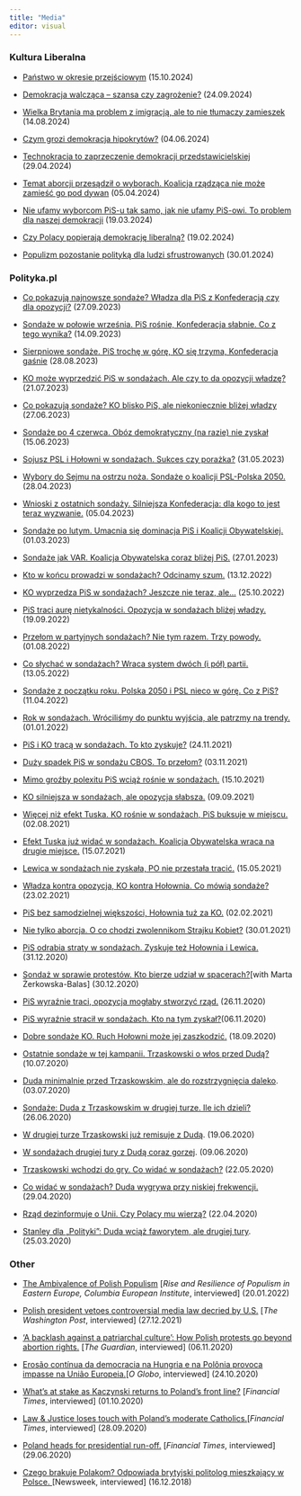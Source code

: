```yaml
---
title: "Media"
editor: visual
---
```


### Kultura Liberalna

-   [Państwo w okresie przejściowym](https://kulturaliberalna.pl/2024/10/15/panstwo-w-okresie-przejsciowym/) (15.10.2024)

-   [Demokracja walcząca -- szansa czy zagrożenie?](https://kulturaliberalna.pl/2024/08/14/stanley-wielka-brytania-ma-problem-z-imigracja-ale-to-nie-tlumaczy-zamieszek/) (24.09.2024)

-   [Wielka Brytania ma problem z imigracją, ale to nie tłumaczy zamieszek](https://kulturaliberalna.pl/2024/08/14/stanley-wielka-brytania-ma-problem-z-imigracja-ale-to-nie-tlumaczy-zamieszek/) (14.08.2024)

-   [Czym grozi demokracja hipokrytów?](https://kulturaliberalna.pl/2024/06/04/czym-grozi-demokracja-hipokrytow/) (04.06.2024)

-   [Technokracja to zaprzeczenie demokracji przedstawicielskiej](https://kulturaliberalna.pl/2024/04/29/stanley-technokracja-to-zaprzeczenie-demokracji-przedstawicielskiej/) (29.04.2024)

-   [Temat aborcji przesądził o wyborach. Koalicja rządząca nie może zamieść go pod dywan](https://kulturaliberalna.pl/2024/04/05/stanley-temat-aborcji-przesadzil-o-wyborach-koalicja-rzadzaca-nie-moze-zamiesc-go-pod-dywan/) (05.04.2024)

-   [Nie ufamy wyborcom PiS-u tak samo, jak nie ufamy PiS-owi. To problem dla naszej demokracji](https://kulturaliberalna.pl/2024/03/19/nie-ufamy-wyborcom-pis-u-tak-samo-jak-nie-ufamy-pis-owi-to-problem-dla-naszej-demokracji/) (19.03.2024)

-   [Czy Polacy popierają demokrację liberalną?](https://kulturaliberalna.pl/2024/02/19/stanley-czy-polacy-popieraja-demokracje-liberalna/) (19.02.2024)

-   [Populizm pozostanie polityką dla ludzi sfrustrowanych](https://kulturaliberalna.pl/2024/01/30/populizm-pozostanie-polityka-dla-ludzi-sfrustrowanych/) (30.01.2024)

### Polityka.pl

-   [Co pokazują najnowsze sondaże? Władza dla PiS z Konfederacją czy dla opozycji?](https://www.polityka.pl/tygodnikpolityka/kraj/2229078,1,co-pokazuja-najnowsze-sondaze-wladza-dla-pis-z-konfederacja-czy-dla-opozycji.read) (27.09.2023)

-   [Sondaże w połowie września. PiS rośnie, Konfederacja słabnie. Co z tego wynika?](https://www.polityka.pl/tygodnikpolityka/kraj/2227338,1,sondaze-w-polowie-wrzesnia-pis-rosnie-konfederacja-slabnie-co-z-tego-wynika.read) (14.09.2023)

-   [Sierpniowe sondaże. PiS trochę w górę, KO się trzyma, Konfederacja gaśnie](https://www.polityka.pl/tygodnikpolityka/kraj/2225160,1,sierpniowe-sondaze-pis-troche-w-gore-ko-sie-trzyma-konfederacja-gasnie.read) (28.08.2023)

-   [KO może wyprzedzić PiS w sondażach. Ale czy to da opozycji władzę?](https://www.polityka.pl/tygodnikpolityka/kraj/2220810,1,ko-moze-wyprzedzic-pis-w-sondazach-ale-czy-to-da-opozycji-wladze.read) (21.07.2023)

-   [Co pokazują sondaże? KO blisko PiS, ale niekoniecznie bliżej władzy](https://www.polityka.pl/tygodnikpolityka/kraj/2217564,1,co-pokazuja-sondaze-ko-blisko-pis-ale-niekoniecznie-blizej-wladzy.read) (27.06.2023)

-   [Sondaże po 4 czerwca. Obóz demokratyczny (na razie) nie zyskał](https://www.polityka.pl/tygodnikpolityka/kraj/2216098,1,sondaze-po-4-czerwca-oboz-demokratyczny-na-razie-nie-zyskal.read) (15.06.2023)

-   [Sojusz PSL i Hołowni w sondażach. Sukces czy porażka?](https://www.polityka.pl/tygodnikpolityka/kraj/2214326,1,sojusz-psl-i-holowni-w-sondazach-sukces-czy-porazka.read) (31.05.2023)

-   [Wybory do Sejmu na ostrzu noża. Sondaże o koalicji PSL-Polska 2050.](https://www.polityka.pl/tygodnikpolityka/kraj/2210842,1,wybory-do-sejmu-na-ostrzu-noza-sondaze-o-koalicji-psl-polska-2050.read) (28.04.2023)

-   [Wnioski z ostatnich sondaży. Silniejsza Konfederacja: dla kogo to jest teraz wyzwanie.](https://www.polityka.pl/tygodnikpolityka/kraj/2208024,1,wnioski-z-ostatnich-sondazy-silniejsza-konfederacja-dla-kogo-to-jest-teraz-wyzwanie.read) (05.04.2023)

-   [Sondaże po lutym. Umacnia się dominacja PiS i Koalicji Obywatelskiej.](https://www.polityka.pl/tygodnikpolityka/kraj/2203626,1,sondaze-po-lutym-umacnia-sie-dominacja-pis-i-koalicji-obywatelskiej.read) (01.03.2023)

-   [Sondaże jak VAR. Koalicja Obywatelska coraz bliżej PiS.](https://www.polityka.pl/tygodnikpolityka/kraj/2199500,1,sondaze-jak-var-koalicja-obywatelska-coraz-blizej-pis.read) (27.01.2023)

-   [Kto w końcu prowadzi w sondażach? Odcinamy szum.](https://www.polityka.pl/tygodnikpolityka/kraj/2193686,1,kto-w-koncu-prowadzi-w-sondazach-odcinamy-szum.read) (13.12.2022)

-   [KO wyprzedza PiS w sondażach? Jeszcze nie teraz, ale…](https://www.polityka.pl/tygodnikpolityka/kraj/2186994,1,ko-wyprzedza-pis-w-sondazach-jeszcze-nie-teraz-ale.read) (25.10.2022)

-   [PiS traci aurę nietykalności. Opozycja w sondażach bliżej władzy.](https://www.polityka.pl/tygodnikpolityka/kraj/2182024,1,pis-traci-aure-nietykalnosci-opozycja-w-sondazach-blizej-wladzy.read) (19.09.2022)

-   [Przełom w partyjnych sondażach? Nie tym razem. Trzy powody.](https://www.polityka.pl/tygodnikpolityka/kraj/2175811,1,przelom-w-partyjnych-sondazach-nie-tym-razem-trzy-powody.read?src=mt) (01.08.2022)

-   [Co słychać w sondażach? Wraca system dwóch (i pół) partii.](https://www.polityka.pl/tygodnikpolityka/kraj/2165629,1,co-slychac-w-sondazach-wraca-system-dwoch-i-pol-partii.read) (13.05.2022)

-   [Sondaże z początku roku. Polska 2050 i PSL nieco w górę. Co z PiS?](https://www.polityka.pl/tygodnikpolityka/kraj/2151110,1,sondaze-z-poczatku-roku-polska-2050-i-psl-nieco-w-gore-co-z-pis.read) (11.04.2022)

-   [Rok w sondażach. Wróciliśmy do punktu wyjścia, ale patrzmy na trendy.](https://www.polityka.pl/tygodnikpolityka/kraj/2149542,1,rok-w-sondazach-wrocilismy-do-punktu-wyjscia-ale-patrzmy-na-trendy.read) (01.01.2022)

-   [PiS i KO tracą w sondażach. To kto zyskuje?](https://www.polityka.pl/tygodnikpolityka/kraj/2144644,1,pis-i-ko-traca-w-sondazach-to-kto-zyskuje.read) (24.11.2021)

-   [Duży spadek PiS w sondażu CBOS. To przełom?](https://www.polityka.pl/tygodnikpolityka/kraj/2141692,1,duzy-spadek-pis-w-sondazu-cbos-to-przelom.read) (03.11.2021)

-   [Mimo groźby polexitu PiS wciąż rośnie w sondażach.](https://www.polityka.pl/tygodnikpolityka/kraj/2139238,1,mimo-grozby-polexitu-pis-wciaz-rosnie-w-sondazach.read) (15.10.2021)

-   [KO silniejsza w sondażach, ale opozycja słabsza.](https://www.polityka.pl/tygodnikpolityka/kraj/2134122,1,ko-silniejsza-w-sondazach-ale-opozycja-slabsza.read) (09.09.2021)

-   [Więcej niż efekt Tuska. KO rośnie w sondażach, PiS buksuje w miejscu.](https://www.polityka.pl/tygodnikpolityka/kraj/2128493,1,wiecej-niz-efekt-tuska-ko-rosnie-w-sondazach-pis-buksuje-w-miejscu.read) (02.08.2021)

-   [Efekt Tuska już widać w sondażach. Koalicja Obywatelska wraca na drugie miejsce.](https://www.polityka.pl/tygodnikpolityka/kraj/2126089,1,efekt-tuska-juz-widac-w-sondazach-koalicja-obywatelska-wraca-na-drugie-miejsce.read) (15.07.2021)

-   [Lewica w sondażach nie zyskała, PO nie przestała tracić.](https://www.polityka.pl/tygodnikpolityka/kraj/2118683,1,lewica-w-sondazach-nie-zyskala-po-nie-przestala-tracic.read?src=mt) (15.05.2021)

-   [Władza kontra opozycja, KO kontra Hołownia. Co mówią sondaże?](https://www.polityka.pl/tygodnikpolityka/kraj/2106033,1,wladza-kontra-opozycja-ko-kontra-holownia-co-mowia-sondaze.read) (23.02.2021)

-   [PiS bez samodzielnej większości, Hołownia tuż za KO.](https://www.polityka.pl/tygodnikpolityka/kraj/2101969,1,pis-bez-samodzielnej-wiekszosci-holownia-tuz-za-ko.read?src=mt) (02.02.2021)

-   [Nie tylko aborcja. O co chodzi zwolennikom Strajku Kobiet?](https://www.polityka.pl/tygodnikpolityka/kraj/2101249,1,nie-tylko-aborcja-o-co-chodzi-zwolennikom-strajku-kobiet.read) (30.01.2021)

-   [PiS odrabia straty w sondażach. Zyskuje też Hołownia i Lewica.](https://www.polityka.pl/tygodnikpolityka/kraj/2097207,1,pis-odrabia-straty-w-sondazach-zyskuje-tez-holownia-i-lewica.read)(31.12.2020)

-   [Sondaż w sprawie protestów. Kto bierze udział w spacerach?](https://www.polityka.pl/tygodnikpolityka/kraj/2074683,1,sondaz-w-sprawie-protestow-kto-bierze-udzial-w-spacerach.read)\[with Marta Żerkowska-Balas\] (30.12.2020)

-   [PiS wyraźnie traci, opozycja mogłaby stworzyć rząd.](https://www.polityka.pl/tygodnikpolityka/kraj/1980356,1,pis-wyraznie-traci-opozycja-moglaby-stworzyc-rzad.read) (26.11.2020)

-   [PiS wyraźnie stracił w sondażach. Kto na tym zyskał?](https://www.polityka.pl/tygodnikpolityka/kraj/1978128,1,pis-wyraznie-stracil-w-sondazach-kto-na-tym-zyskal.read)(06.11.2020)

-   [Dobre sondaże KO. Ruch Hołowni może jej zaszkodzić.](https://www.polityka.pl/tygodnikpolityka/kraj/1968042,1,dobre-sondaze-ko-ruch-holowni-moze-jej-zaszkodzic.read) (18.09.2020)

-   [Ostatnie sondaże w tej kampanii. Trzaskowski o włos przed Dudą?](https://www.polityka.pl/tygodnikpolityka/kraj/1963436,1,ostatnie-sondaze-w-tej-kampanii-trzaskowski-o-wlos-przed-duda.read)(10.07.2020)

-   [Duda minimalnie przed Trzaskowskim, ale do rozstrzygnięcia daleko](https://www.polityka.pl/tygodnikpolityka/kraj/1962464,1,duda-minimalnie-przed-trzaskowskim-ale-do-rozstrzygniecia-daleko.read?src=mt). (03.07.2020)

-   [Sondaże: Duda z Trzaskowskim w drugiej turze. Ile ich dzieli?](https://www.polityka.pl/tygodnikpolityka/kraj/1961566,1,sondaze-duda-z-trzaskowskim-w-drugiej-turze-ile-ich-dzieli.read) (26.06.2020)

-   [W drugiej turze Trzaskowski już remisuje z Dudą](https://www.polityka.pl/tygodnikpolityka/kraj/1960778,1,stanley-dla-polityki-w-drugiej-turze-trzaskowski-juz-remisuje-z-duda.read?src=mt). (19.06.2020)

-   [W sondażach drugiej tury z Dudą coraz gorzej](https://www.polityka.pl/tygodnikpolityka/kraj/1959686,1,w-sondazach-drugiej-tury-z-duda-coraz-gorzej.read?src=mt). (09.06.2020)

-   [Trzaskowski wchodzi do gry. Co widać w sondażach?](https://www.polityka.pl/tygodnikpolityka/kraj/1957640,1,trzaskowski-wchodzi-do-gry-co-widac-w-sondazach.read) (22.05.2020)

-   [Co widać w sondażach? Duda wygrywa przy niskiej frekwencji.](https://www.polityka.pl/tygodnikpolityka/kraj/1954530,1,co-widac-w-sondazach-duda-wygrywa-przy-niskiej-frekwencji.read) (29.04.2020)

-   [Rząd dezinformuje o Unii. Czy Polacy mu wierzą?](https://www.polityka.pl/tygodnikpolityka/kraj/1953522,1,rzad-dezinformuje-o-unii-czy-polacy-mu-wierza.read) (22.04.2020)

-   [Stanley dla „Polityki”: Duda wciąż faworytem, ale drugiej tury](https://www.polityka.pl/tygodnikpolityka/kraj/1949534,1,stanley-dla-polityki-duda-wciaz-faworytem-ale-drugiej-tury.read). (25.03.2020)

### Other

-   [The Ambivalence of Polish Populism](https://europe.columbia.edu/content/rise-and-resilience-populism-eastern-europe) \[*Rise and Resilience of Populism in Eastern Europe, Columbia European Institute*, interviewed\] (20.01.2022)

-   [Polish president vetoes controversial media law decried by U.S.](https://www.washingtonpost.com/world/2021/12/27/poland-media-law-duda/) \[*The Washington Post*, interviewed\] (27.12.2021)

-   [‘A backlash against a patriarchal culture’: How Polish protests go beyond abortion rights.](https://www.theguardian.com/world/2020/nov/06/a-backlash-against-a-patriarchal-culture-how-polish-protests-go-beyond-abortion-rights) \[*The Guardian*, interviewed\] (06.11.2020)

-   [Erosão contínua da democracia na Hungria e na Polônia provoca impasse na União Europeia.](https://oglobo.globo.com/mundo/erosao-continua-da-democracia-na-hungria-na-polonia-provoca-impasse-na-uniao-europeia-1-24709374)\[*O Globo*, interviewed\] (24.10.2020)

-   [What’s at stake as Kaczynski returns to Poland’s front line?](https://www.ft.com/content/d504c841-d1e5-4a7d-9d7c-e2a2ed9f6fe1) \[*Financial Times*, interviewed\] (01.10.2020)

-   [Law & Justice loses touch with Poland’s moderate Catholics.](https://www.ft.com/content/640bc895-8232-4225-9a95-363a779ff531)\[*Financial Times*, interviewed\] (28.09.2020)

-   [Poland heads for presidential run-off.](https://www.ft.com/content/570e24f9-057c-4a39-b81c-7f90e1eb6f85) \[*Financial Times*, interviewed\] (29.06.2020)

-   [Czego brakuje Polakom? Odpowiada brytyjski politolog mieszkający w Polsce. ](https://www.newsweek.pl/ben-stanley-brytyjski-politolog-o-dumie-z-polski-rozmowa/8jtd8t6)\[Newsweek, interviewed\] (16.12.2018)
